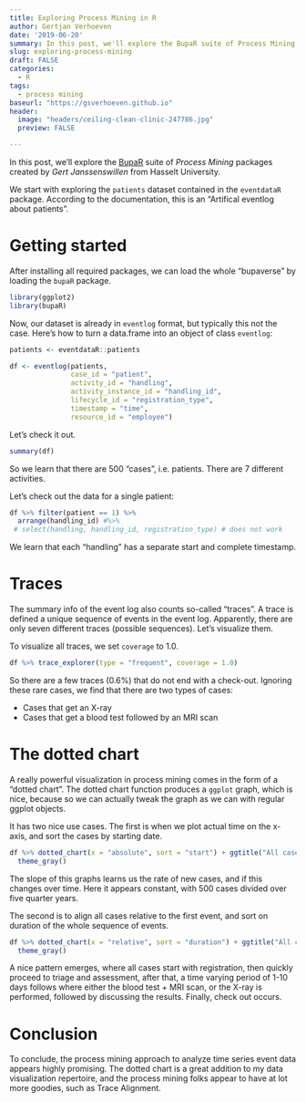 ```yaml
---
title: Exploring Process Mining in R
author: Gertjan Verhoeven
date: '2019-06-20'
summary: In this post, we'll explore the BupaR suite of Process Mining packages created by Gert Janssenswillen of Hasselt University.
slug: exploring-process-mining
draft: FALSE
categories:
  - R
tags:
  - process mining
baseurl: "https://gsverhoeven.github.io"
header:
  image: "headers/ceiling-clean-clinic-247786.jpg"
  preview: FALSE

---
```


In this post, we'll explore the [BupaR](https://www.bupar.net) suite of *Process Mining* packages created by *Gert Janssenswillen* from Hasselt University.


We start with exploring the `patients` dataset contained in the `eventdataR` package. According to the documentation, this is an "Artifical eventlog about patients".

# Getting started

After installing all required packages, we can load the whole "bupaverse" by loading the `bupaR` package.

```r
library(ggplot2)
library(bupaR)
```

Now, our dataset is already in `eventlog` format, but typically this not the case.
Here's how to turn a data.frame into an object of class `eventlog`:

```r
patients <- eventdataR::patients

df <- eventlog(patients,
               case_id = "patient",
               activity_id = "handling",
               activity_instance_id = "handling_id",
               lifecycle_id = "registration_type",
               timestamp = "time",
               resource_id = "employee")
```



Let's check it out.

```r
summary(df)
```
So we learn that there are 500 "cases", i.e. patients. There are 7 different activities. 

Let's check out the data for a single patient:

```r
df %>% filter(patient == 1) %>% 
  arrange(handling_id) #%>% 
 # select(handling, handling_id, registration_type) # does not work
```
We learn that each "handling" has a separate start and complete timestamp.

# Traces

The summary info of the event log also counts so-called "traces". A trace is defined a unique sequence of events in the event log. Apparently, there are only seven different traces (possible sequences). Let's visualize them.

To visualize all traces, we set `coverage` to 1.0.

```r
df %>% trace_explorer(type = "frequent", coverage = 1.0)
```
So there are a few traces (0.6%) that do not end with a check-out.
Ignoring these rare cases, we find that there are two types of cases:

* Cases that get an X-ray
* Cases that get a blood test followed by an MRI scan

# The dotted chart

A really powerful visualization in process mining comes in the form of a "dotted chart". The dotted chart function produces a `ggplot` graph, which is nice, because so we can actually tweak the graph as we can with regular ggplot objects.

It has two nice use cases.
The first is when we plot actual time on the x-axis, and sort the cases by starting date.

```r
df %>% dotted_chart(x = "absolute", sort = "start") + ggtitle("All cases") +
  theme_gray()
```

The slope of this graphs learns us the rate of new cases, and if this changes over time. Here it appears constant, with 500 cases divided over five quarter years.

The second is to align all cases relative to the first event, and sort on duration of the whole sequence of events.

```r
df %>% dotted_chart(x = "relative", sort = "duration") + ggtitle("All cases") +
  theme_gray()
```

A nice pattern emerges, where all cases start with registration, then quickly proceed to triage and assessment, after that, a time varying period of 1-10 days follows where either the blood test + MRI scan, or the X-ray is performed, followed by discussing the results. Finally, check out occurs.


# Conclusion

To conclude, the process mining approach to analyze time series event data appears highly promising. The dotted chart is a great addition to my data visualization repertoire, and the process mining folks appear to have at lot more goodies, such as Trace Alignment. 

